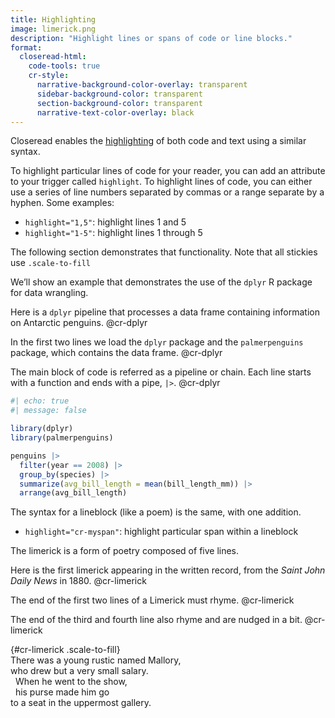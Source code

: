 ```yaml
---
title: Highlighting
image: limerick.png
description: "Highlight lines or spans of code or line blocks."
format:
  closeread-html:
    code-tools: true
    cr-style:
      narrative-background-color-overlay: transparent
      sidebar-background-color: transparent
      section-background-color: transparent
      narrative-text-color-overlay: black
---
```


Closeread enables the [highlighting](../../../guide/focus-effects.html#highlighting) of both code and text using a similar syntax.

To highlight particular lines of code for your reader, you can add an attribute to your trigger called `highlight`. To highlight lines of code, you can either use a series of line numbers separated by commas or a range separate by a hyphen. Some examples:

- `highlight="1,5"`: highlight lines 1 and 5
- `highlight="1-5"`: highlight lines 1 through 5

The following section demonstrates that functionality. Note that all stickies use `.scale-to-fill`

:::{.cr-section}
We'll show an example that demonstrates the use of the `dplyr` R package for data wrangling.

Here is a `dplyr` pipeline that processes a data frame containing information on Antarctic penguins. @cr-dplyr

In the first two lines we load the `dplyr` package and the `palmerpenguins` package, which contains the data frame. [@cr-dplyr]{highlight="1,2"}

The main block of code is referred as a pipeline or chain. Each line starts with a function and ends with a pipe, `|>`. [@cr-dplyr]{highlight="4-8"}

:::{#cr-dplyr .scale-to-fill}
```r
#| echo: true
#| message: false

library(dplyr)
library(palmerpenguins)

penguins |>
  filter(year == 2008) |>
  group_by(species) |>
  summarize(avg_bill_length = mean(bill_length_mm)) |>
  arrange(avg_bill_length)
```
:::

:::

The syntax for a lineblock (like a poem) is the same, with one addition.

- `highlight="cr-myspan"`: highlight particular span within a lineblock


:::{.cr-section}
The limerick is a form of poetry composed of five lines.

Here is the first limerick appearing in the written record, from the *Saint John Daily News* in 1880. @cr-limerick

The end of the first two lines of a Limerick must rhyme. [@cr-limerick]{highlight="cr-mallory,cr-salary"}

The end of the third and fourth line also rhyme and are nudged in a bit. [@cr-limerick]{highlight="3-4"}

| {#cr-limerick .scale-to-fill}
| There was a young rustic named [Mallory]{#cr-mallory},
| who drew but a very small [salary]{#cr-salary}.
|   When he went to the show,
|   his purse made him go
| to a seat in the uppermost gallery.
:::
